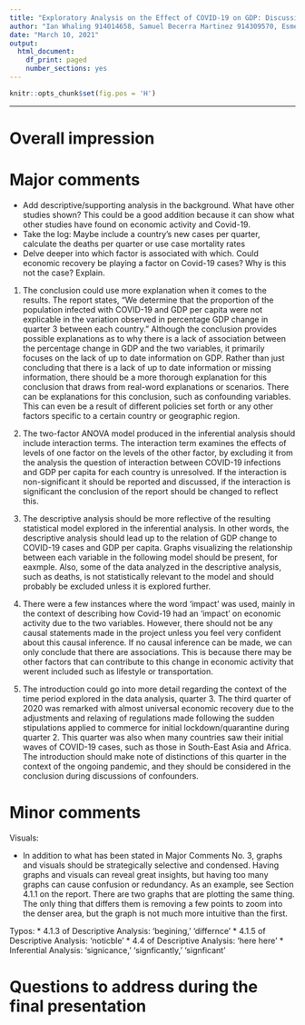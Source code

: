 ```yaml
---
title: "Exploratory Analysis on the Effect of COVID-19 on GDP: Discussion"
author: "Ian Whaling 914014658, Samuel Becerra Martinez 914309570, Esmeralda Buenrostro 915430778, Ryan Truong 916857334, Team ID: 9"
date: "March 10, 2021"
output:
  html_document:
    df_print: paged
    number_sections: yes
---
```

```r
knitr::opts_chunk$set(fig.pos = 'H')
```

***


# Overall impression



# Major comments 

* Add descriptive/supporting analysis in the background. What have other studies shown? This could be a good addition because it can show what other studies have found on economic activity and Covid-19.
* Take the log: Maybe include a country's new cases per quarter, calculate the deaths per quarter or use case mortality rates
* Delve deeper into which factor is associated with which. Could economic recovery be playing a factor on Covid-19 cases? Why is this not the case? Explain.

1. The conclusion could use more explanation when it comes to the results. The report states, “We determine that the proportion of the population infected with COVID-19 and GDP per capita were not explicable in the variation observed in percentage GDP change in quarter 3 between each country.” Although the conclusion provides possible explanations as to why there is a lack of association between the percentage change in GDP and the two variables, it primarily focuses on the lack of up to date information on GDP. Rather than just concluding that there is a lack of up to date information or missing information, there should be a more thorough explanation for this conclusion that draws from real-word explanations or scenarios. There can be explanations for this conclusion, such as confounding variables. This can even be a result of different policies set forth or any other factors specific to a certain country or geographic region. 

2. The two-factor ANOVA model produced in the inferential analysis should include interaction terms. The interaction term examines the effects of levels of one factor on the levels of the other factor, by excluding it from the analysis the question of interaction between COVID-19 infections and GDP per capita for each country is unresolved. If the interaction is non-significant it should be reported and discussed, if the interaction is significant the conclusion of the report should be changed to reflect this.

3. The descriptive analysis should be more reflective of the resulting statistical model explored in the inferential analysis. In other words, the descriptive analysis should lead up to the relation of GDP change to COVID-19 cases and GDP per capita. Graphs visualizing the relationship between each variable in the following model should be present, for eaxmple. Also, some of the data analyzed in the descriptive analysis, such as deaths, is not statistically relevant to the model and should probably be excluded unless it is explored further. 

4. There were a few instances where the word ‘impact’ was used, mainly in the context of describing how Covid-19 had an ‘impact’ on economic activity due to the two variables. However, there should not be any causal statements made in the project unless you feel very confident about this causal inference. If no causal inference can be made, we can only conclude that there are associations. This is because there may be other factors that can contribute to this change in economic activity that werent included such as lifestyle or transportation. 

5. The introduction could go into more detail regarding the context of the time period explored in the data analysis, quarter 3. The third quarter of 2020 was remarked with almost universal economic recovery due to the adjustments and relaxing of regulations made following the sudden stipulations applied to commerce for initial lockdown/quarantine during quarter 2. This quarter was also when many countries saw their initial waves of COVID-19 cases, such as those in South-East Asia and Africa. The introduction should make note of distinctions of this quarter in the context of the ongoing pandemic, and they should be considered in the conclusion during discussions of confounders.


# Minor comments 
Visuals:

* In addition to what has been stated in Major Comments No. 3, graphs and visuals should be strategically selective and condensed. Having graphs and visuals can reveal great insights, but having too many graphs can cause confusion or redundancy. As an example, see Section 4.1.1 on the report. There are two graphs that are plotting the same thing. The only thing that differs them is removing a few points to zoom into the denser area, but the graph is not much more intuitive than the first.

Typos:
* 4.1.3 of Descriptive Analysis: ‘begining,' ‘differnce’ 
* 4.1.5 of Descriptive Analysis: ‘noticble’
* 4.4 of Descriptive Analysis: ‘here here’
* Inferential Analysis: ‘signicance,’ ‘signficantly,’ ‘signficant’


# Questions to address during the final presentation


